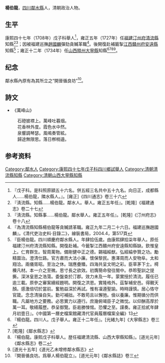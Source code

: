 {{Otheruses|other=名为杨伯龙的其他人物|杨为栋}}
{{明清人物信息框
| 姓名 = 楊伯龍
| 原名 = 
| 圖片名稱=  
| 圖片大小 = 220px
| 圖片說明 =  
| 最高職務 = [[山西|山西]][[隰州|隰州]][[大寧縣|大寧縣]]知縣
| 國家 = 大清
| 爵位 =
| 籍貫 = [[四川省|四川省]][[鄰水縣|鄰水縣]]
| 族裔 =  
| 旗籍 =  
| 字號 =  
| 諡號 = 
| 出生日期 = 康熙丙寅八月十五日（1686年10月2日）
| 出生地點 =
| 逝世日期 = 乾隆三十五年
| 逝世地點 = 
| 墓葬 = 縣北梨樹灣
| 配偶 = 羅氏榮、張氏二
| 親屬 = 祖[[楊一儁|楊一儁]]<ref>『邑東五十里許。有萬峰山。層巒秀㧞。逈接雲表。其狀若龍蟠。左右清泉。環繞如溪。山上有寺基三層。上爲普賢殿。下爲大雄殿。山門廊房僧舍靡不完偹……後因余訪先大父建坊遺蹟。求記於予。予曰。玆山也。天呈其秀。地鍾其靈。文峰叠峙於前後。清泉湧瀉于左右。真勝境也。余大父總憲公向講學於此。後職居清要。捐俸修葺。建立石坊。題名尚在。予薄宦歸。兩袖清風。愧無所助。謹爲之勒石。以垂不朽』。楊伯龍《重修萬峰山寺記》，[道光元年]《鄰水縣誌》卷四</ref>，父楊曦垣，母廖氏<ref>『楊曦垣以子伯龍貴，乾隆二年勅贈文林郎、山西大寧縣知縣，妻廖氏贈太孺人』。[道光元年]《鄰水縣志》卷二貤封</ref>  
| 出身 = 
* 康熙四十七年戊子科舉人
| 經歷 = 
| 著作 = 
* 《重修祝聖堂並置燈田記》<ref>[道光元年]《鄰水縣誌》卷四</ref>
* 《新建佛來山藏經閣記》
* 《延福寺經樓碑記》
* 《重修萬峰山寺記》
* 《重修鄧家河橋記》
}}
'''楊伯龍'''{{BD|1686年|10月2日|1770年||}}，[[四川|四川]][[鄰水縣|鄰水縣]]人，清朝政治人物。

== 生平 ==
康熙四十七年（1708年）戊子科舉人<ref>『戊子科。是科照原額五十六名。併五經三名共中五十九名。向日正，成都縣人……楊伯龍，隣水縣人。』。[雍正]《四川通志》卷三十六</ref>，雍正五年（1727年）任[[福建|福建]][[汀州府|汀州府]][[清流縣|清流縣]]知縣<ref>『淸流縣。知縣……楊伯龍。鄰水人。舉人。雍正五年任』。[乾隆]《福建通志》卷二十七</ref><ref>『淸流縣。知縣事……楊伯龍。鄰水舉人。雍正五年任』。[乾隆]《汀州府志》卷十八</ref>；因被福建巡撫[[趙國麟|趙國麟]]彈劾貪贓革職<ref>『為清流縣知縣楊伯龍等貪贓請革職。雍正九年二月二十六日。福建巡撫趙國麟』。《清代吏治史料·目錄二》，線裝書局，2004.4，第517頁</ref>。後開復赴補籤掣[[江西|江西]][[贛州府|贛州府]][[安遠縣|安遠縣]]知縣<ref>『臣楊伯龍。四川順慶府鄰水縣人。年肆拾伍歲。由康熙肆拾柒年舉人。原任福建汀州府清流縣知縣。開復赴補。今籤掣江西贛州府安遠縣知縣缺。欽惟皇上。仁育群生。智周萬物。備剛健中正之德。錫福綏猷。弘經綸參贊之功。勵精圖治。澄清仕路。官方肅而大法小廉。懷保黎民。惠澤周而人安物阜。太和翔洽。兩儀胥昭。至治之休。瑞應疊臻。四海共呈文明之彩。臣草茅下士。樗櫟凡材。本一介之至微。思寸長之欲效。初膺簡命發往閩中。恭聆聖訓之提撕。深沐皇恩之浩蕩。委盤查於汀郡。效力未及一年。蒙實授於清流。履任已逾三載。原參之審案續經題明。開復之洪恩。實隆格外。茲掣補安邑。得覲天顏。感激倍切於當前。奮勉益深於再試。惟有凜遵聖諭。時時謹慎。居心恪守官箴。念念清操自矢。勤可補拙。不敢苟且以懈弛。儉以養廉。惟期循分而供職。凡屬地方之要務。必思實力以遵行。庶幾俯竭臣子之微忱。以仰酬高厚於萬一耳。敬繕履歷。恭呈御覽。臣曷勝悚惕。恐懼之至。謹奏。雍正拾貳年肆月初壹日』。《中國第一曆史檔案館藏清代官員履曆檔案全編》13</ref>；雍正十二年（1734年）任[[山西|山西]][[隰州|隰州]][[大寧縣|大寧縣]]知縣<ref>『楊伯龍。四川人。戊子舉人。雍正十二年任』。[光緒九年]《大寧縣志》卷三</ref><ref>[乾隆]《鄰水縣志》</ref><ref>『楊伯龍。康熙戊子科舉人。歴任福建清流縣、山西大寧縣知縣』。[道光元年]《鄰水縣志》卷二</ref><ref>[道光十五年]《道光乙未增修鄰水縣志》</ref>。

== 纪念 ==
鄰水縣內原有為其所立之“開晉循良坊”<ref>『開晉循良坊。爲舉人楊伯龍立』。[道光元年]《鄰水縣誌》卷三</ref>。

== 詩文 ==
*《萬峰山》
:石磴披襟上。萬峰吐暮烟。
:花香林外度。霞色水中然。
:泉響調琴瑟。風鳴奏管絃。
:歸途無限思。落日栁梢邉。

== 参考资料 ==
{{reflist}}

{{鄰水楊氏}}

{{Authority control}}

{{DEFAULTSORT:}}
[[Category:鄰水人|Category:鄰水人]]
[[Category:康熙四十七年戊子科四川鄉試舉人|Category:康熙四十七年戊子科四川鄉試舉人]]
[[Category:清朝清流縣知縣|Category:清朝清流縣知縣]]
[[Category:清朝山西大寧縣知縣|Category:清朝山西大寧縣知縣]]